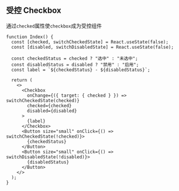 ## 受控 Checkbox

通过`checked`属性使`checkbox`成为受控组件

```tsx live=true className=s-container--button
function Index() {
  const [checked, switchCheckedState] = React.useState(false);
  const [disabled, switchDisabledState] = React.useState(false);

  const checkedStatus = checked ? "选中" : "未选中";
  const disabledStatus = disabled ? "禁用" : "启用";
  const label = `${checkedStatus} - ${disabledStatus}`;

  return (
    <>
      <Checkbox
        onChange={({ target: { checked } }) => switchCheckedState(checked)}
        checked={checked}
        disabled={disabled}
      >
        {label}
      </Checkbox>
      <Button size="small" onClick={() => switchCheckedState(!checked)}>
        {checkedStatus}
      </Button>
      <Button size="small" onClick={() => switchDisabledState(!disabled)}>
        {disabledStatus}
      </Button>
    </>
  );
}
```
